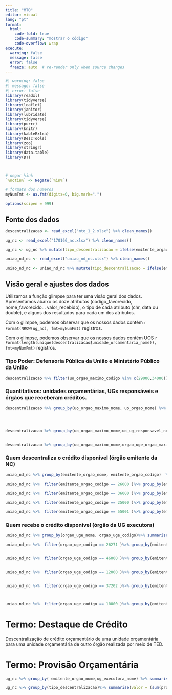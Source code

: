```yaml
---
title: "MTO"
editor: visual
lang: "pt"
format:
  html:
    code-fold: true
    code-summary: "mostrar o código"
    code-overflow: wrap
execute:
  warning: false
  message: false
  error: false
  freeze: auto  # re-render only when source changes  
---
```


```r
#| warning: false
#| message: false
#| error: false
library(readxl)
library(tidyverse)
library(leaflet)
library(janitor)
library(lubridate)
library(tidyverse)
library(purrr)
library(knitr)
library(kableExtra)
library(DescTools)
library(zoo)
library(stringr)
library(data.table)
library(DT)



# negar %in%
`%notin%` <- Negate(`%in%`)

# formato dos numeros
myNumFmt <- as.fmt(digits=0, big.mark=".")

options(scipen = 999)

```

## Fonte dos dados

```r


descentralizacao <- read_excel("mto_1_2.xlsx") %>% clean_names() 

ug_nc <- read_excel("170166_nc.xlsx") %>% clean_names() 

ug_nc <- ug_nc %>% mutate(tipo_descentralizacao = ifelse(emitente_orgao_codigo == orgao_uge_codigo, "provisao","destaque"))

uniao_nd_nc <- read_excel("uniao_nd_nc.xlsx") %>% clean_names()

uniao_nd_nc <- uniao_nd_nc %>% mutate(tipo_descentralizacao = ifelse(emitente_orgao_codigo == orgao_uge_codigo, "provisao","destaque"))
```

## Visão geral e ajustes dos dados

Utilizamos a função glimpse para ter uma visão geral dos dados. Apresentamos abaixo os doze atributos (codigo_favorecido, nome_favorecido... valor_recebido), o tipo de cada atributo (chr, data ou double), e alguns dos resultados para cada um dos atributos.

Com o glimpse, podemos observar que os nossos dados contém `r Format(NROW(ug_nc), fmt=myNumFmt)` registros.

Com o glimpse, podemos observar que os nossos dados contém UOS `r Format(length(unique(descentralizacao$unidade_orcamentaria_nome)), fmt=myNumFmt)` registros.

### Tipo Poder: Defensoria Pública da União e Ministério Público da União

```r
descentralizacao %>% filter(uo_orgao_maximo_codigo %in% c(29000,34000))  %>% group_by(uo_poder_nome_do_poder_do_orgao_da_uo ,uo_orgao_maximo_nome) %>% count() %>% select(-n) %>% kable(col.names = c("Poder","Órgão"))
```

### Quantitativos: unidades orçamentárias, UGs responsáveis e órgãos que receberam créditos.

```r
descentralizacao %>% group_by(uo_orgao_maximo_nome, uo_orgao_nome) %>% count() %>%group_by(uo_orgao_maximo_nome) %>% count() %>% arrange(desc(n)) %>% head() %>%  kable(col.names = c("Órgão Máximo da UO","UOs"))





```

```r
descentralizacao %>% group_by(uo_orgao_maximo_nome,uo_ug_responsavel_nome) %>% count() %>%group_by(uo_orgao_maximo_nome) %>% count() %>% arrange(desc(n)) %>% head() %>%  kable(col.names = c("Órgão Máximo da UO","UGs Responsáveis"))



```

```r
descentralizacao %>% group_by(uo_orgao_maximo_nome,orgao_uge_orgao_maximo_nome) %>% count() %>%group_by(uo_orgao_maximo_nome) %>% count() %>% arrange(desc(n))%>%  head() %>%  kable(col.names = c("Órgão Máximo da UO","Quantidade de órgãos para os quais descentralizou crédito"))
```

### Quem descentraliza o crédito disponível (órgão emitente da NC)

```r


uniao_nd_nc %>% group_by(emitente_orgao_nome, emitente_orgao_codigo)  %>% summarise(destaque_recebido = sum(destaque_recebido)/1000000) %>% arrange(desc(destaque_recebido)) %>% head()%>% kable(col.names = c("Órgão emitente da NC", "Código", "Valor"), digits = 1, format.args = list(big.mark = ".", decimal.mark = ",") )


```

```r
uniao_nd_nc %>%  filter(emitente_orgao_codigo == 26000 )%>% group_by(emitente_orgao_nome, orgao_uge_nome) %>% summarise(destaque_recebido = sum(destaque_recebido)/1000000) %>% arrange(desc(destaque_recebido)) %>% head()%>% kable(col.names = c("De", "Para", "Valor"), digits = 1, format.args = list(big.mark = ".", decimal.mark = ",") )

uniao_nd_nc %>%  filter(emitente_orgao_codigo == 36000 )%>% group_by(emitente_orgao_nome,orgao_uge_nome) %>% summarise(destaque_recebido = sum(destaque_recebido)/1000000) %>% arrange(desc(destaque_recebido)) %>% head() %>% kable(col.names = c("De", "Para", "Valor"), digits = 1, format.args = list(big.mark = ".", decimal.mark = ",") )

uniao_nd_nc %>%  filter(emitente_orgao_codigo == 25000 )%>% group_by(emitente_orgao_nome,orgao_uge_nome) %>% summarise(destaque_recebido = sum(destaque_recebido)/1000000) %>% arrange(desc(destaque_recebido)) %>% head()%>% kable(col.names = c("De", "Para", "Valor"), digits = 1, format.args = list(big.mark = ".", decimal.mark = ",") )

uniao_nd_nc %>%  filter(emitente_orgao_codigo == 55001 )%>% group_by(emitente_orgao_nome,orgao_uge_nome) %>% summarise(destaque_recebido = sum(destaque_recebido)/1000000) %>% arrange(desc(destaque_recebido)) %>% head()%>% kable(col.names = c("De", "Para", "Valor"), digits = 1, format.args = list(big.mark = ".", decimal.mark = ",") )
```

### Quem recebe o crédito disponível (órgão da UG executora)

```r


uniao_nd_nc %>% group_by(orgao_uge_nome, orgao_uge_codigo)%>% summarise(destaque_recebido = sum(destaque_recebido)/1000000) %>% arrange(desc(destaque_recebido)) %>% head()%>% kable(col.names = c("Órgão UGE (beneficiário da NC)", "Código", "Valor"), digits = 1, format.args = list(big.mark = ".", decimal.mark = ",") )


```

```r
uniao_nd_nc %>%  filter(orgao_uge_codigo == 26271 )%>% group_by(emitente_orgao_nome, orgao_uge_nome) %>% summarise(destaque_recebido = sum(destaque_recebido)/1000000) %>% arrange(desc(destaque_recebido)) %>% head()%>% kable(col.names = c("De", "Para", "Valor"), digits = 1, format.args = list(big.mark = ".", decimal.mark = ",") )


uniao_nd_nc %>%  filter(orgao_uge_codigo == 46000 )%>% group_by(emitente_orgao_nome, orgao_uge_nome) %>% summarise(destaque_recebido = sum(destaque_recebido)/1000000) %>% arrange(desc(destaque_recebido)) %>% head()%>% kable(col.names = c("De", "Para", "Valor"), digits = 1, format.args = list(big.mark = ".", decimal.mark = ",") )


uniao_nd_nc %>%  filter(orgao_uge_codigo == 12000 )%>% group_by(emitente_orgao_nome, orgao_uge_nome) %>% summarise(destaque_recebido = sum(destaque_recebido)/1000000) %>% arrange(desc(destaque_recebido)) %>% head()%>% kable(col.names = c("De", "Para", "Valor"), digits = 1, format.args = list(big.mark = ".", decimal.mark = ",") )


uniao_nd_nc %>%  filter(orgao_uge_codigo == 37202 )%>% group_by(emitente_orgao_nome, orgao_uge_nome) %>% summarise(destaque_recebido = sum(destaque_recebido)/1000000) %>% arrange(desc(destaque_recebido)) %>% head()%>% kable(col.names = c("De", "Para", "Valor"), digits = 1, format.args = list(big.mark = ".", decimal.mark = ",") )



uniao_nd_nc %>%  filter(orgao_uge_codigo == 10000 )%>% group_by(emitente_orgao_nome, orgao_uge_nome) %>% summarise(destaque_recebido = sum(destaque_recebido)/1000000) %>% arrange(desc(destaque_recebido)) %>% head()%>% kable(col.names = c("De", "Para", "Valor"), digits = 1, format.args = list(big.mark = ".", decimal.mark = ",") )
```

# Termo: Destaque de Crédito

Descentralização de crédito orçamentário de uma unidade orçamentária para uma unidade orçamentária de outro órgão realizada por meio de TED.

# Termo: Provisão Orçamentária

```r
ug_nc %>% group_by( emitente_orgao_nome,ug_executora_nome) %>% summarise(valor = (sum(provisao_recebida, na.rm = TRUE)+sum(destaque_recebido, na.rm = TRUE) )/1000) %>% arrange(desc(valor))%>% head()%>% kable(col.names = c("De", "Para", "Valor"), digits = 1, format.args = list(big.mark = ".", decimal.mark = ",") )

ug_nc %>% group_by(tipo_descentralizacao)%>% summarise(valor = (sum(provisao_recebida, na.rm = TRUE)+sum(destaque_recebido, na.rm = TRUE) )/1000) %>% kable(digits = 1, format.args = list(big.mark = ".", decimal.mark = ",") )


```
